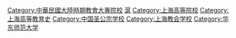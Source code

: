 [[Category:中華民國大陸時期教會大專院校|Category:中華民國大陸時期教會大專院校]]
[[Category:中華人民共和國已不存在的大學|滬]]
[[Category:上海高等院校|Category:上海高等院校]]
[[Category:上海高等教育史|Category:上海高等教育史]]
[[Category:中国圣公宗学校|Category:中国圣公宗学校]]
[[Category:上海教会学校|Category:上海教会学校]]
[[Category:华东师范大学|Category:华东师范大学]]
